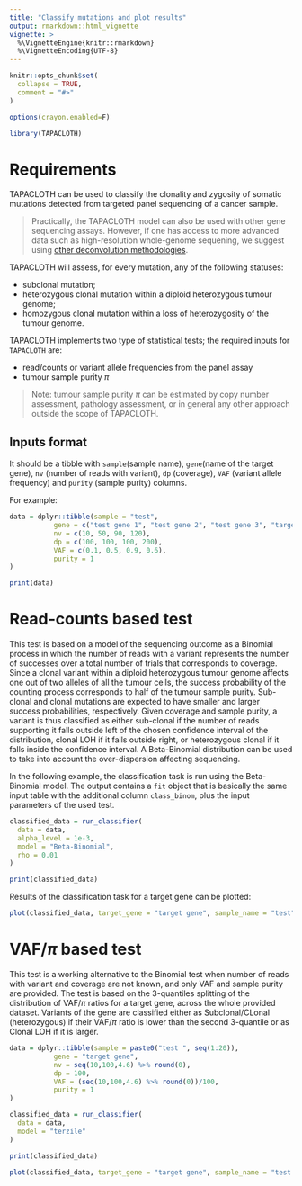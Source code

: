 ```yaml
---
title: "Classify mutations and plot results"
output: rmarkdown::html_vignette
vignette: >
  %\VignetteEngine{knitr::rmarkdown}
  %\VignetteEncoding{UTF-8}
---
```


```r
knitr::opts_chunk$set(
  collapse = TRUE,
  comment = "#>"
)

options(crayon.enabled=F)
```

```r
library(TAPACLOTH)
```

# Requirements

TAPACLOTH can be used to classify the clonality and zygosity of somatic mutations detected from targeted panel sequencing of a cancer sample. 

> Practically, the TAPACLOTH model can also be used with other gene sequencing assays. However, if one has access to more advanced data such as high-resolution whole-genome sequening, we suggest using [other deconvolution methodologies](https://caravagnalab.github.io/mobster). 

TAPACLOTH will assess, for every mutation, any of the following statuses:

- subclonal mutation;
- heterozygous clonal mutation within a diploid heterozygous tumour genome;
- homozygous clonal mutation within a loss of heterozygosity of the tumour genome.

TAPACLOTH implements two type of statistical tests; the required inputs for `TAPACLOTH` are:

- read/counts or variant allele frequencies from the panel assay 
- tumour sample purity $\pi$

> Note: tumour sample purity $\pi$ can be estimated by copy number assessment, pathology assessment, or  in general any other approach outside the scope of TAPACLOTH.


##  Inputs format

It should be a tibble with `sample`(sample name), `gene`(name of the target gene), `nv` (number of reads
with variant), `dp` (coverage), `VAF` (variant allele frequency) and `purity`
(sample purity) columns. 

For example:
```r
data = dplyr::tibble(sample = "test",
           gene = c("test gene 1", "test gene 2", "test gene 3", "target gene"),
           nv = c(10, 50, 90, 120),
           dp = c(100, 100, 100, 200),
           VAF = c(0.1, 0.5, 0.9, 0.6),
           purity = 1
)

print(data)
```

# Read-counts based test

This test is based on a model of the sequencing outcome as a Binomial 
process in which the number of reads with a variant represents the number of 
successes over a total number of trials that corresponds to coverage. 
Since a clonal variant within a diploid heterozygous tumour genome affects one
out of two alleles of all the tumour cells, the success probability of the 
counting process corresponds to half of the tumour sample purity. Sub-clonal and
clonal mutations are expected to have smaller and larger success
probabilities, respectively. Given coverage and sample purity, a variant is thus
classified as either sub-clonal if the number of reads supporting it falls outside
left of the chosen confidence interval of the distribution, clonal LOH if it falls
outside right, or heterozygous clonal if it falls inside the confidence interval.
A Beta-Binomial distribution can be used to take into account the over-dispersion
affecting sequencing. 

In the following example, the classification task is run using the Beta-Binomial 
model. The output contains a `fit` object that is basically the same
input table with the additional column `class_binom`, plus the input parameters 
of the used test. 

```r
classified_data = run_classifier(
  data = data,
  alpha_level = 1e-3,
  model = "Beta-Binomial",
  rho = 0.01
)

print(classified_data)
```

Results of the classification task for a target gene can be plotted:

```r
plot(classified_data, target_gene = "target gene", sample_name = "test")
```

# VAF/$\pi$ based test

This test is a working alternative to the Binomial test when number of reads with
variant and coverage are not known, and only VAF and sample purity are provided. 
The test is based on the 3-quantiles splitting of the distribution of VAF/$\pi$
ratios for a target gene, across the whole provided dataset. Variants of the gene
are classified either as Subclonal/CLonal (heterozygous) if their VAF/$\pi$ ratio
is lower than the second 3-quantile or as Clonal LOH if it is larger.

```r
data = dplyr::tibble(sample = paste0("test ", seq(1:20)),
           gene = "target gene",
           nv = seq(10,100,4.6) %>% round(0),
           dp = 100,
           VAF = (seq(10,100,4.6) %>% round(0))/100,
           purity = 1
)
```

```r
classified_data = run_classifier(
  data = data,
  model = "terzile"
)

print(classified_data)
```

```r
plot(classified_data, target_gene = "target gene", sample_name = "test 1")
```

